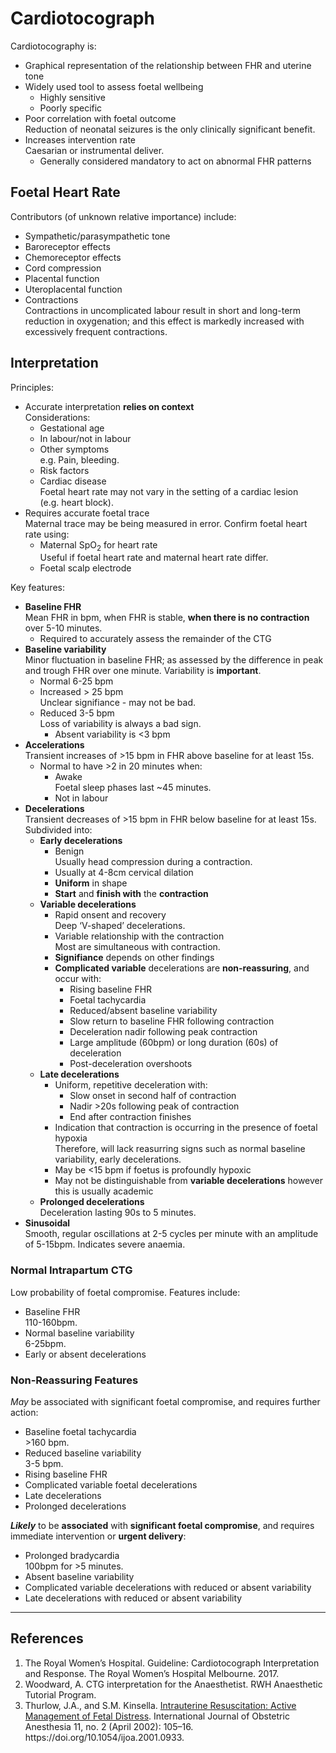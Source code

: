 # Cardiotocograph


Cardiotocography is:

* Graphical representation of the relationship between FHR and uterine tone  
* Widely used tool to assess foetal wellbeing
	* Highly sensitive
	* Poorly specific
* Poor correlation with foetal outcome  
Reduction of neonatal seizures is the only clinically significant benefit.
* Increases intervention rate  
Caesarian or instrumental deliver.
	* Generally considered mandatory to act on abnormal FHR patterns

## Foetal Heart Rate

Contributors (of unknown relative importance) include:

* Sympathetic/parasympathetic tone
* Baroreceptor effects
* Chemoreceptor effects
* Cord compression
* Placental function
* Uteroplacental function
* Contractions  
Contractions in uncomplicated labour result in short and long-term reduction in oxygenation; and this effect is markedly increased with excessively frequent contractions.

## Interpretation

Principles:

* Accurate interpretation **relies on context**  
Considerations:
	* Gestational age
	* In labour/not in labour
	* Other symptoms  
	e.g. Pain, bleeding.
	* Risk factors
	* Cardiac disease  
	Foetal heart rate may not vary in the setting of a cardiac lesion (e.g. heart block).
* Requires accurate foetal trace  
Maternal trace may be being measured in error. Confirm foetal heart rate using:
	* Maternal SpO~2~ for heart rate  
	Useful if foetal heart rate and maternal heart rate differ.
	* Foetal scalp electrode

Key features:

* **Baseline FHR**  
Mean FHR in bpm, when FHR is stable, **when there is no contraction** over 5-10 minutes.
	* Required to accurately assess the remainder of the CTG


* **Baseline variability**  
Minor fluctuation in baseline FHR; as assessed by the difference in peak and trough FHR over one minute. Variability is **important**.
	* Normal 6-25 bpm  
	* Increased > 25 bpm  
	Unclear signifiance - may not be bad.
	* Reduced 3-5 bpm  
	Loss of variability is always a bad sign.
		* Absent variability is <3 bpm


* **Accelerations**  
Transient increases of >15 bpm in FHR above baseline for at least 15s.
	*  Normal to have >2 in 20 minutes when:
		* Awake  
		Foetal sleep phases last ~45 minutes.
		* Not in labour


* **Decelerations**  
Transient decreases of >15 bpm in FHR below baseline for at least 15s. Subdivided into:
	* **Early decelerations**  
		* Benign  
		Usually head compression during a contraction.
		* Usually at 4-8cm cervical dilation
		* **Uniform** in shape
		* **Start** and **finish with** the **contraction**
	* **Variable decelerations**
		* Rapid onsent and recovery  
		Deep 'V-shaped' decelerations.
		* Variable relationship with the contraction  
		Most are simultaneous with contraction.
		* **Signifiance** depends on other findings
		* **Complicated variable** decelerations are **non-reassuring**, and occur with:
			* Rising baseline FHR
			* Foetal tachycardia
			* Reduced/absent baseline variability
			* Slow return to baseline FHR following contraction
			* Deceleration nadir following peak contraction
			* Large amplitude (60bpm) or long duration (60s) of deceleration
			* Post-deceleration overshoots
	* **Late decelerations**  
		* Uniform, repetitive deceleration with:
			* Slow onset in second half of contraction
			* Nadir >20s following peak of contraction
			* End after contraction finishes
		* Indication that contraction is occurring in the presence of foetal hypoxia  
		Therefore, will lack reasurring signs such as normal baseline variability, early decelerations.
		* May be <15 bpm if foetus is profoundly hypoxic
		* May not be distinguishable from **variable decelerations** however this is usually academic  
	* **Prolonged decelerations**  
	Deceleration lasting 90s to 5 minutes.

* **Sinusoidal**  
Smooth, regular oscillations at 2-5 cycles per minute with an amplitude of 5-15bpm. Indicates severe anaemia.

### Normal Intrapartum CTG

Low probability of foetal compromise. Features include:

* Baseline FHR  
110-160bpm.
* Normal baseline variability  
6-25bpm.
* Early or absent decelerations


### Non-Reassuring Features

*May* be associated with significant foetal compromise, and requires further action:

* Baseline foetal tachycardia  
>160 bpm.
* Reduced baseline variability  
3-5 bpm.
* Rising baseline FHR
* Complicated variable foetal decelerations
* Late decelerations
* Prolonged decelerations

***Likely*** to be **associated** with **significant foetal compromise**, and requires immediate intervention or **urgent delivery**:

* Prolonged bradycardia  
100bpm for >5 minutes.
* Absent baseline variability
* Complicated variable decelerations with reduced or absent variability
* Late decelerations with reduced or absent variability

---

## References

1. The Royal Women's Hospital. Guideline: Cardiotocograph Interpretation and Response. The Royal Women's Hospital Melbourne. 2017.
2. Woodward, A. CTG interpretation for the Anaesthetist. RWH Anaesthetic Tutorial Program.
3. Thurlow, J.A., and S.M. Kinsella. [Intrauterine Resuscitation: Active Management of Fetal Distress](https://www.ncbi.nlm.nih.gov/pubmed/15321562). International Journal of Obstetric Anesthesia 11, no. 2 (April 2002): 105–16. https://doi.org/10.1054/ijoa.2001.0933.
